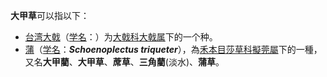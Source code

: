 '''大甲草'''可以指以下：
*[[台湾大戟|台湾大戟]]（[[学名|学名]]：{{lang|la|'''''Euphorbia formosana'''''}}）为[[大戟科|大戟科]][[大戟属|大戟属]]下的一个种。
*[[蒲|蒲]]（[[学名|学名]]：'''''Schoenoplectus triqueter'''''），為[[禾本目|禾本目]][[莎草科|莎草科]][[擬莞屬|擬莞屬]]下的一種，又名'''大甲藺'''、'''大甲草'''、'''蓆草'''、'''三角藺'''(淡水)、'''蒲草'''。